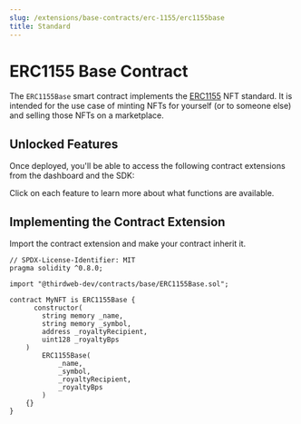 ```yaml
---
slug: /extensions/base-contracts/erc-1155/erc1155base
title: Standard
---
```



# ERC1155 Base Contract

The `ERC1155Base` smart contract implements the [ERC1155](https://eips.ethereum.org/EIPS/eip-1155) NFT standard.
It is intended for the use case of minting NFTs for yourself (or to someone else) and selling those NFTs on a marketplace.

<ViewContractCodeButton
  link="https://github.com/thirdweb-dev/contracts/blob/main/contracts/base/ERC1155Base.sol"
  name="ERC1155Base"
/>

## Unlocked Features

Once deployed, you'll be able to access the following contract extensions from the dashboard and the SDK:

Click on each feature to learn more about what functions are available.

<div className="row" style={{ marginBottom: 24, flexWrap: "wrap" }}>
  <div className="col col--4" style={{ padding: 8 }}>
    <QuickstartCard
      name="ERC1155 Standard"
      link="/extensions/erc1155#unlocked-features"
      image="/assets/icons/edition.png"
    />
  </div>
  <div className="col col--4" style={{ padding: 8 }}>
    <QuickstartCard
      name="Mintable"
      link="/extensions/erc1155mintable#unlocked-features"
      image="/assets/icons/edition.png"
    />
  </div>
  <div className="col col--4" style={{ padding: 8 }}>
    <QuickstartCard
      name="Batch Mintable"
      link="/extensions/erc1155batchmintable#unlocked-features"
      image="/assets/icons/edition.png"
    />
  </div>
  <div className="col col--4" style={{ padding: 8 }}>
    <QuickstartCard
      name="Enumerable"
      link="/extensions/erc1155enumerable#unlocked-features"
      image="/assets/icons/edition.png"
    />
  </div>
  <div className="col col--4" style={{ padding: 8 }}>
    <QuickstartCard
      name="Burnable"
      link="/extensions/erc1155burnable#unlocked-features"
      image="/assets/icons/edition.png"
    />
  </div>
  <div className="col col--4" style={{ padding: 8 }}>
    <QuickstartCard
      name="Contract Metadata"
      link="/extensions/features/contractmetadata#unlocked-features"
      image="/assets/icons/general.png"
    />
  </div>
  <div className="col col--4" style={{ padding: 8 }}>
    <QuickstartCard
      name="Royalties"
      link="/extensions/features/royalty#unlocked-features"
      image="/assets/icons/general.png"
    />
  </div>
</div>

## Implementing the Contract Extension

Import the contract extension and make your contract inherit it.

```solidity
// SPDX-License-Identifier: MIT
pragma solidity ^0.8.0;

import "@thirdweb-dev/contracts/base/ERC1155Base.sol";

contract MyNFT is ERC1155Base {
	  constructor(
        string memory _name,
        string memory _symbol,
        address _royaltyRecipient,
        uint128 _royaltyBps
    )
        ERC1155Base(
            _name,
            _symbol,
            _royaltyRecipient,
            _royaltyBps
        )
    {}
}
```
